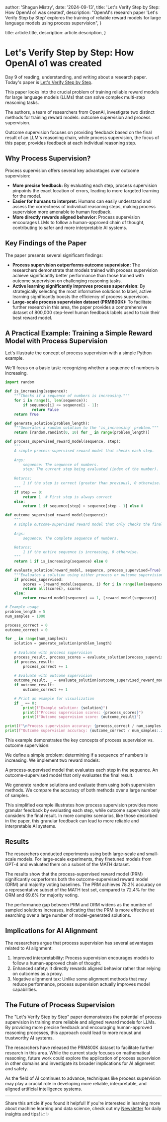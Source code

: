 
  author: 'Shagun Mistry',
  date: '2024-09-13',
  title: 'Let\'s Verify Step by Step:  How OpenAI o1 was created',
  description:
    "OpenAI's research paper 'Let's Verify Step by Step' explores the training of reliable reward models for large language models using process supervision",
}

  title: article.title,
  description: article.description,
}


# Let's Verify Step by Step: How OpenAI o1 was created

Day 9 of reading, understanding, and writing about a research paper. Today's paper is [Let's Verify Step by Step](https://arxiv.org/pdf/2305.20050).

This paper looks into the crucial problem of training reliable reward models for large language models (LLMs) that can solve complex multi-step reasoning tasks.

The authors, a team of researchers from OpenAI, investigate two distinct methods for training reward models: outcome supervision and process supervision. 

Outcome supervision focuses on providing feedback based on the final result of an LLM's reasoning chain, while process supervision, the focus of this paper, provides feedback at each individual reasoning step. 

## Why Process Supervision?

Process supervision offers several key advantages over outcome supervision:

* **More precise feedback:** By evaluating each step, process supervision pinpoints the exact location of errors, leading to more targeted learning for the model.
* **Easier for humans to interpret:** Humans can easily understand and assess the correctness of individual reasoning steps, making process supervision more amenable to human feedback.
* **More directly rewards aligned behavior:** Process supervision encourages LLMs to follow a human-approved chain of thought, contributing to safer and more interpretable AI systems.

## Key Findings of the Paper

The paper presents several significant findings:

* **Process supervision outperforms outcome supervision:** The researchers demonstrate that models trained with process supervision achieve significantly better performance than those trained with outcome supervision on challenging reasoning tasks.
* **Active learning significantly improves process supervision:** By strategically selecting the most informative solutions to label, active learning significantly boosts the efficiency of process supervision.
* **Large-scale process supervision dataset (PRM800K):** To facilitate further research in this area, the paper provides a comprehensive dataset of 800,000 step-level human feedback labels used to train their best reward model.

## A Practical Example: Training a Simple Reward Model with Process Supervision

Let's illustrate the concept of process supervision with a simple Python example. 

We'll focus on a basic task: recognizing whether a sequence of numbers is increasing.

```python
import random

def is_increasing(sequence):
    """Checks if a sequence of numbers is increasing."""
    for i in range(1, len(sequence)):
        if sequence[i] <= sequence[i - 1]:
            return False
    return True

def generate_solution(problem_length):
    """Generates a random solution to the 'is_increasing' problem."""
    return [random.randint(0, 10) for _ in range(problem_length)]

def process_supervised_reward_model(sequence, step):
    """
    A simple process-supervised reward model that checks each step.
    
    Args:
        sequence: The sequence of numbers.
        step: The current step being evaluated (index of the number).
    
    Returns:
        1 if the step is correct (greater than previous), 0 otherwise.
    """
    if step == 0:
        return 1  # First step is always correct
    else:
        return 1 if sequence[step] > sequence[step - 1] else 0

def outcome_supervised_reward_model(sequence):
    """
    A simple outcome-supervised reward model that only checks the final result.
    
    Args:
        sequence: The complete sequence of numbers.
    
    Returns:
        1 if the entire sequence is increasing, 0 otherwise.
    """
    return 1 if is_increasing(sequence) else 0

def evaluate_solution(reward_model, sequence, process_supervised=True):
    """Evaluates a solution using either process or outcome supervision."""
    if process_supervised:
        scores = [reward_model(sequence, i) for i in range(len(sequence))]
        return all(scores), scores
    else:
        return reward_model(sequence) == 1, [reward_model(sequence)]

# Example usage
problem_length = 5
num_samples = 1000

process_correct = 0
outcome_correct = 0

for _ in range(num_samples):
    solution = generate_solution(problem_length)
    
    # Evaluate with process supervision
    process_result, process_scores = evaluate_solution(process_supervised_reward_model, solution)
    if process_result:
        process_correct += 1
    
    # Evaluate with outcome supervision
    outcome_result, _ = evaluate_solution(outcome_supervised_reward_model, solution, process_supervised=False)
    if outcome_result:
        outcome_correct += 1

    # Print an example for visualization
    if _ == 0:
        print(f"Example solution: {solution}")
        print(f"Process supervision scores: {process_scores}")
        print(f"Outcome supervision score: {outcome_result}")

print(f"\nProcess supervision accuracy: {process_correct / num_samples:.2%}")
print(f"Outcome supervision accuracy: {outcome_correct / num_samples:.2%}")
```

This example demonstrates the key concepts of process supervision vs. outcome supervision:

We define a simple problem: determining if a sequence of numbers is increasing.
We implement two reward models:

A process-supervised model that evaluates each step in the sequence.
An outcome-supervised model that only evaluates the final result.

We generate random solutions and evaluate them using both supervision methods.
We compare the accuracy of both methods over a large number of samples.

This simplified example illustrates how process supervision provides more granular feedback by evaluating each step, while outcome supervision only considers the final result. In more complex scenarios, like those described in the paper, this granular feedback can lead to more reliable and interpretable AI systems.


## Results
The researchers conducted experiments using both large-scale and small-scale models. 
For large-scale experiments, they finetuned models from GPT-4 and evaluated them on a subset of the MATH dataset.

The results show that the process-supervised reward model (PRM) significantly outperforms both the outcome-supervised reward model (ORM) and majority voting baselines. The PRM achieves 78.2% accuracy on a representative subset of the MATH test set, compared to 72.4% for the ORM and 69.6% for majority voting.

The performance gap between PRM and ORM widens as the number of sampled solutions increases, indicating that the PRM is more effective at searching over a large number of model-generated solutions.

## Implications for AI Alignment
The researchers argue that process supervision has several advantages related to AI alignment:

1. Improved interpretability: Process supervision encourages models to follow a human-approved chain of thought.
2. Enhanced safety: It directly rewards aligned behavior rather than relying on outcomes as a proxy.
3. Negative alignment tax: Unlike some alignment methods that may reduce performance, process supervision actually improves model capabilities.

## The Future of Process Supervision

The "Let's Verify Step by Step" paper demonstrates the potential of process supervision in training more reliable and aligned reward models for LLMs. By providing more precise feedback and encouraging human-approved reasoning processes, this approach could lead to more robust and trustworthy AI systems.

The researchers have released the PRM800K dataset to facilitate further research in this area. While the current study focuses on mathematical reasoning, future work could explore the application of process supervision in other domains and investigate its broader implications for AI alignment and safety.

As the field of AI continues to advance, techniques like process supervision may play a crucial role in developing more reliable, interpretable, and aligned artificial intelligence systems.

---

Share this article if you found it helpful!
If you're interested in learning more about machine learning and data science, check out my [Newsletter](https://shaguns-newsletter.beehiiv.com/subscribe) for daily insights and tips! 📈✨